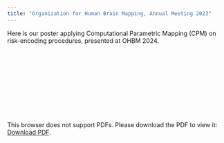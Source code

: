 ```yaml
---
title: "Organization for Human Brain Mapping, Annual Meeting 2023"
---
```


Here is our poster applying Computational Parametric Mapping (CPM) on risk-encoding procedures, presented at OHBM 2024.

<object data="/www/Steinkamp_OHBM_2024.pdf" type="application/pdf" width="750px" height="750px">
    <embed src="/www/Steinkamp_OHBM_2024.pdf" type="application/pdf">
        <p>This browser does not support PDFs. Please download the PDF to view it: <a href="/www/Steinkamp_OHBM_2024.pdf">Download PDF</a>.</p>
    </embed>
</object>
